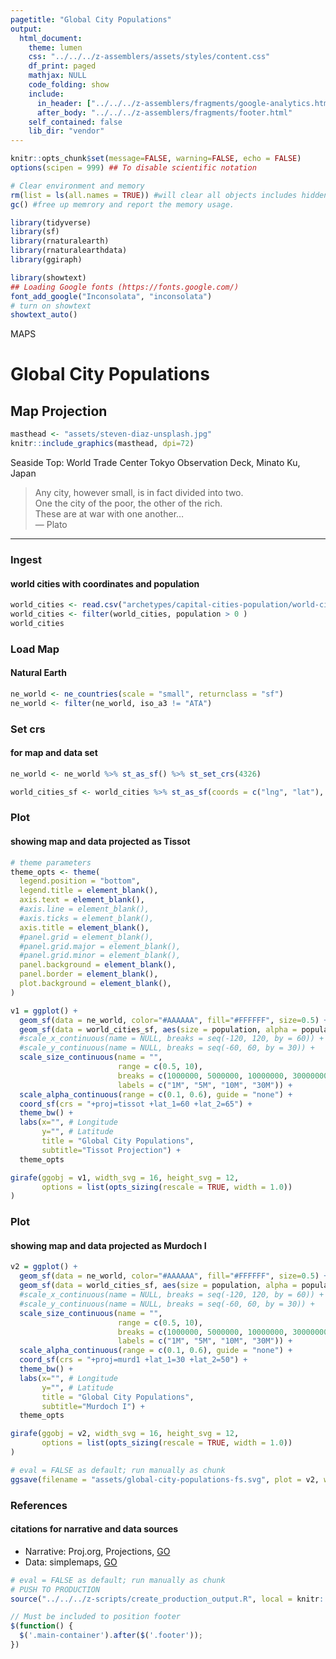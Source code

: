 ```yaml
---
pagetitle: "Global City Populations"
output: 
  html_document:
    theme: lumen
    css: "../../../z-assemblers/assets/styles/content.css"
    df_print: paged
    mathjax: NULL
    code_folding: show
    include:
      in_header: ["../../../z-assemblers/fragments/google-analytics.html", "../../../z-assemblers/fragments/header.html"]
      after_body: "../../../z-assemblers/fragments/footer.html"
    self_contained: false
    lib_dir: "vendor"
---
```


```r

knitr::opts_chunk$set(message=FALSE, warning=FALSE, echo = FALSE)
options(scipen = 999) ## To disable scientific notation

# Clear environment and memory
rm(list = ls(all.names = TRUE)) #will clear all objects includes hidden objects.
gc() #free up memrory and report the memory usage.

library(tidyverse)
library(sf)
library(rnaturalearth)
library(rnaturalearthdata)
library(ggiraph)

library(showtext)
## Loading Google fonts (https://fonts.google.com/)
font_add_google("Inconsolata", "inconsolata")
# turn on showtext
showtext_auto()

```

<div class="activity">
MAPS  
</div>

# Global City Populations
## Map Projection

```r

masthead <- "assets/steven-diaz-unsplash.jpg"
knitr::include_graphics(masthead, dpi=72)

```

<div class="figure-text">Seaside Top: World Trade Center Tokyo Observation Deck, Minato Ku, Japan</div>

> Any city, however small, is in fact divided into two.\
  One the city of the poor, the other of the rich.\
  These are at war with one another...\
--- Plato\

***

### Ingest
#### world cities with coordinates and population


```r

world_cities <- read.csv("archetypes/capital-cities-population/world-cities.csv", header = TRUE, encoding = "UTF-8")
world_cities <- filter(world_cities, population > 0 )
world_cities

```


### Load Map
#### Natural Earth


```r

ne_world <- ne_countries(scale = "small", returnclass = "sf")
ne_world <- filter(ne_world, iso_a3 != "ATA") 

```


### Set crs
#### for map and data set


```r

ne_world <- ne_world %>% st_as_sf() %>% st_set_crs(4326)

world_cities_sf <- world_cities %>% st_as_sf(coords = c("lng", "lat"), crs = 4326)

```


### Plot
#### showing map and data projected as Tissot


```r

# theme parameters
theme_opts <- theme(
  legend.position = "bottom",
  legend.title = element_blank(),
  axis.text = element_blank(),
  #axis.line = element_blank(),
  #axis.ticks = element_blank(),
  axis.title = element_blank(),
  #panel.grid = element_blank(),
  #panel.grid.major = element_blank(),
  #panel.grid.minor = element_blank(),
  panel.background = element_blank(),
  panel.border = element_blank(),
  plot.background = element_blank(),
)

v1 = ggplot() +
  geom_sf(data = ne_world, color="#AAAAAA", fill="#FFFFFF", size=0.5) +
  geom_sf(data = world_cities_sf, aes(size = population, alpha = population), color="#C2185B") +
  #scale_x_continuous(name = NULL, breaks = seq(-120, 120, by = 60)) +
  #scale_y_continuous(name = NULL, breaks = seq(-60, 60, by = 30)) +
  scale_size_continuous(name = "",
                        range = c(0.5, 10), 
                        breaks = c(1000000, 5000000, 10000000, 30000000),
                        labels = c("1M", "5M", "10M", "30M")) +
  scale_alpha_continuous(range = c(0.1, 0.6), guide = "none") +
  coord_sf(crs = "+proj=tissot +lat_1=60 +lat_2=65") +
  theme_bw() +
  labs(x="", # Longitude
       y="", # Latitude
       title = "Global City Populations", 
       subtitle="Tissot Projection") +
  theme_opts

girafe(ggobj = v1, width_svg = 16, height_svg = 12,
       options = list(opts_sizing(rescale = TRUE, width = 1.0))
)

```


### Plot
#### showing map and data projected as Murdoch I


```r

v2 = ggplot() +
  geom_sf(data = ne_world, color="#AAAAAA", fill="#FFFFFF", size=0.5) +
  geom_sf(data = world_cities_sf, aes(size = population, alpha = population), color="#C2185B") +
  #scale_x_continuous(name = NULL, breaks = seq(-120, 120, by = 60)) +
  #scale_y_continuous(name = NULL, breaks = seq(-60, 60, by = 30)) +
  scale_size_continuous(name = "",
                        range = c(0.5, 10), 
                        breaks = c(1000000, 5000000, 10000000, 30000000),
                        labels = c("1M", "5M", "10M", "30M")) +
  scale_alpha_continuous(range = c(0.1, 0.6), guide = "none") +
  coord_sf(crs = "+proj=murd1 +lat_1=30 +lat_2=50") +
  theme_bw() +
  labs(x="", # Longitude
       y="", # Latitude
       title = "Global City Populations", 
       subtitle="Murdoch I") +
  theme_opts

girafe(ggobj = v2, width_svg = 16, height_svg = 12,
       options = list(opts_sizing(rescale = TRUE, width = 1.0))
)

```



```r

# eval = FALSE as default; run manually as chunk
ggsave(filename = "assets/global-city-populations-fs.svg", plot = v2, width=1280/72, height=720/72)

```


### References
#### citations for narrative and data sources

* Narrative: Proj.org, Projections, [GO](https://proj.org/operations/projections/index.html){target="_blank"}
* Data: simplemaps, [GO](https://simplemaps.com/data/world-cities){target="_blank"}


```r

# eval = FALSE as default; run manually as chunk
# PUSH TO PRODUCTION
source("../../../z-scripts/create_production_output.R", local = knitr::knit_global())

```



```js

// Must be included to position footer
$(function() {
  $('.main-container').after($('.footer'));
})

```

